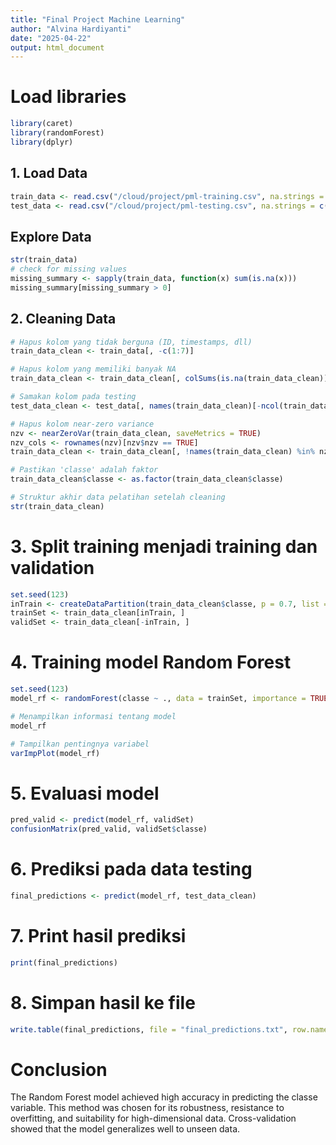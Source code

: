 ```yaml
---
title: "Final Project Machine Learning"
author: "Alvina Hardiyanti"
date: "2025-04-22"
output: html_document
---
```


# Load libraries
```r
library(caret)
library(randomForest)
library(dplyr)
```

## 1. Load Data
```r
train_data <- read.csv("/cloud/project/pml-training.csv", na.strings = c("NA", "", "#DIV/0!"))
test_data <- read.csv("/cloud/project/pml-testing.csv", na.strings = c("NA", "", "#DIV/0!"))
```

## Explore Data
```r
str(train_data)
# check for missing values
missing_summary <- sapply(train_data, function(x) sum(is.na(x)))
missing_summary[missing_summary > 0]
```

## 2. Cleaning Data
```r
# Hapus kolom yang tidak berguna (ID, timestamps, dll)
train_data_clean <- train_data[, -c(1:7)]

# Hapus kolom yang memiliki banyak NA
train_data_clean <- train_data_clean[, colSums(is.na(train_data_clean)) == 0]

# Samakan kolom pada testing
test_data_clean <- test_data[, names(train_data_clean)[-ncol(train_data_clean)]]

# Hapus kolom near-zero variance
nzv <- nearZeroVar(train_data_clean, saveMetrics = TRUE)
nzv_cols <- rownames(nzv)[nzv$nzv == TRUE]
train_data_clean <- train_data_clean[, !names(train_data_clean) %in% nzv_cols]

# Pastikan 'classe' adalah faktor
train_data_clean$classe <- as.factor(train_data_clean$classe)

# Struktur akhir data pelatihan setelah cleaning
str(train_data_clean)
```

# 3. Split training menjadi training dan validation
```r
set.seed(123)
inTrain <- createDataPartition(train_data_clean$classe, p = 0.7, list = FALSE)
trainSet <- train_data_clean[inTrain, ]
validSet <- train_data_clean[-inTrain, ]
```

# 4. Training model Random Forest
```r
set.seed(123)
model_rf <- randomForest(classe ~ ., data = trainSet, importance = TRUE, ntree = 200)

# Menampilkan informasi tentang model
model_rf

# Tampilkan pentingnya variabel
varImpPlot(model_rf)
```

# 5. Evaluasi model
```r
pred_valid <- predict(model_rf, validSet)
confusionMatrix(pred_valid, validSet$classe)
```

# 6. Prediksi pada data testing
```r
final_predictions <- predict(model_rf, test_data_clean)
```

# 7. Print hasil prediksi
```r
print(final_predictions)
```

# 8. Simpan hasil ke file
```r
write.table(final_predictions, file = "final_predictions.txt", row.names = FALSE, quote = FALSE)
```

# Conclusion
The Random Forest model achieved high accuracy in predicting the classe variable. This method was chosen for its robustness, resistance to overfitting, and suitability for high-dimensional data. Cross-validation showed that the model generalizes well to unseen data.